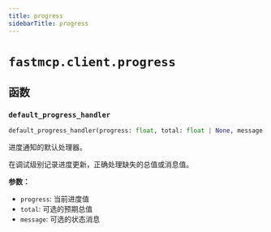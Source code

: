 ```yaml
---
title: progress
sidebarTitle: progress
---
```


# `fastmcp.client.progress`

## 函数

### `default_progress_handler` <sup><a href="https://github.com/jlowin/fastmcp/blob/main/src/fastmcp/client/progress.py#L12" target="_blank"><Icon icon="github" style="width: 14px; height: 14px;" /></a></sup>

```python
default_progress_handler(progress: float, total: float | None, message: str | None) -> None
```


进度通知的默认处理器。

在调试级别记录进度更新，正确处理缺失的总值或消息值。

**参数：**
- `progress`: 当前进度值
- `total`: 可选的预期总值
- `message`: 可选的状态消息

